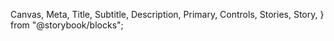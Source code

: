   Canvas,
  Meta,
  Title,
  Subtitle,
  Description,
  Primary,
  Controls,
  Stories,
  Story,
} from "@storybook/blocks";


<Meta of={SelectStories} />
<Title />

`import { Select } from '@nds_core/nds'`

### PROPS & METHODS

<Controls />

### Usage criteria

- Include a `placeholder` to provide instructions such as "Please select…" as an unselectable option (recommended)
- Use when options are between 7-15 (recommended)
- For options are 6 and under, use `Radio` groups or `ButtonGroup`.
- For options 15 and above, look for alternatives (e.g grouping into categories, or input field with auto-complete etc.)

### Controlled Select

If it is required that the state of the `Select` be controlled by the application or other external methods, `value` and `onChange` props must be passed to the `Select`. If the `Select` should not be changed by user input, a `readOnly` prop must be provided.

<Canvas of={SelectStories.MinimalUsage} />

### Uncontrolled Select

If it is not necessary to control `Select` state. You can create an `Select` without a `value` prop, in this case the `Select` will act as an HTML `select`. Its value can be accessed by referencing the element via a `ref`.

#### Default values

Due to the nature of uncontrolled components, you cannot set an initial `value` property on the component. If you need to set a default state for your uncontrolled `Select`, you can use the `defaultValue` property as described [in the react documentation](https://reactjs.org/docs/uncontrolled-components.html#default-values).

<Canvas of={SelectStories.MinimalUsage} />

### Getting feedback for entered values

#### Usage criteria for feedback

- Keep `error` text as brief as possible, **should be limited to text and links**
  - Developers can use `React.Fragment` or `<span>` when supplying custom content to the `error` prop
  - Note that the `div` tag is not valid in a `p` tag

Use the `feedback` attribute to give the user feedback regarding their selection. You can affirm that the user's selection
was correct, or highlight errors that must be corrected.



### Using Tooltip

When a more in-depth explanation is needed to fill out a `Select` properly, a `Tooltip` may be provided to the `tooltip` prop.



### Grouping options

`Select` supports option groups. By passing an array of options to a top-level `options` key, the component will render
an `<optgroup>` element along with its respective options.